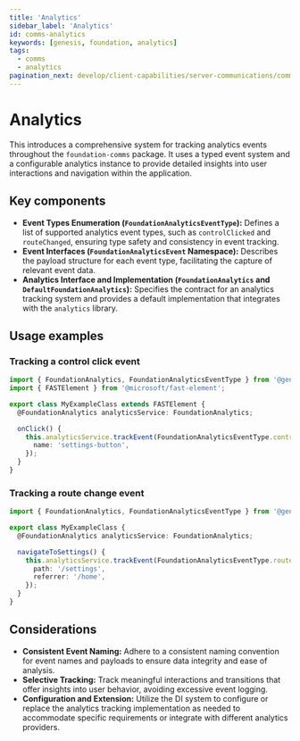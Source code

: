 ```yaml
---
title: 'Analytics'
sidebar_label: 'Analytics'
id: comms-analytics
keywords: [genesis, foundation, analytics]
tags:
  - comms
  - analytics
pagination_next: develop/client-capabilities/server-communications/comms-authentication
---
```


# Analytics

This introduces a comprehensive system for tracking analytics events throughout the `foundation-comms` package. It uses a typed event system and a configurable analytics instance to provide detailed insights into user interactions and navigation within the application.

## Key components

- **Event Types Enumeration (`FoundationAnalyticsEventType`):** Defines a list of supported analytics event types, such as `controlClicked` and `routeChanged`, ensuring type safety and consistency in event tracking.
- **Event Interfaces (`FoundationAnalyticsEvent` Namespace):** Describes the payload structure for each event type, facilitating the capture of relevant event data.
- **Analytics Interface and Implementation (`FoundationAnalytics` and `DefaultFoundationAnalytics`):** Specifies the contract for an analytics tracking system and provides a default implementation that integrates with the `analytics` library.

## Usage examples

### Tracking a control click event

```typescript
import { FoundationAnalytics, FoundationAnalyticsEventType } from '@genesislcap/foundation-comms';
import { FASTElement } from '@microsoft/fast-element';

export class MyExampleClass extends FASTElement {
  @FoundationAnalytics analyticsService: FoundationAnalytics;

  onClick() {
    this.analyticsService.trackEvent(FoundationAnalyticsEventType.controlClicked, {
      name: 'settings-button',
    });
  }
}
```

### Tracking a route change event

```typescript
import { FoundationAnalytics, FoundationAnalyticsEventType } from '@genesislcap/foundation-comms';

export class MyExampleClass {
  @FoundationAnalytics analyticsService: FoundationAnalytics;

  navigateToSettings() {
    this.analyticsService.trackEvent(FoundationAnalyticsEventType.routeChanged, {
      path: '/settings',
      referrer: '/home',
    });
  }
}
```

## Considerations

- **Consistent Event Naming:** Adhere to a consistent naming convention for event names and payloads to ensure data integrity and ease of analysis.
- **Selective Tracking:** Track meaningful interactions and transitions that offer insights into user behavior, avoiding excessive event logging.
- **Configuration and Extension:** Utilize the DI system to configure or replace the analytics tracking implementation as needed to accommodate specific requirements or integrate with different analytics providers.
